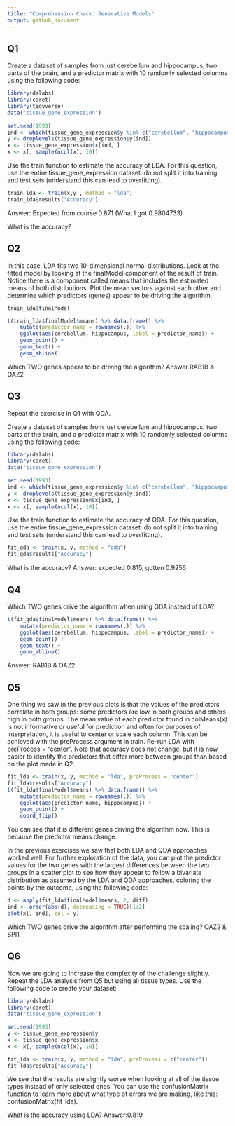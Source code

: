 ```yaml
---
title: "Comprehension Check: Generative Models"
output: github_document
---
```


## Q1
Create a dataset of samples from just cerebellum and hippocampus, two parts of the brain, and a predictor matrix with 10 randomly selected columns using the following code:

```r
library(dslabs)
library(caret)
library(tidyverse)
data("tissue_gene_expression")
      
set.seed(1993)
ind <- which(tissue_gene_expression$y %in% c("cerebellum", "hippocampus"))
y <- droplevels(tissue_gene_expression$y[ind])
x <- tissue_gene_expression$x[ind, ]
x <- x[, sample(ncol(x), 10)]

```

Use the train function to estimate the accuracy of LDA. For this question, use the entire tissue_gene_expression dataset: do not split it into training and test sets (understand this can lead to overfitting).

```r
train_lda <- train(x,y , method = "lda")
train_lda$results["Accuracy"]

```

Answer: Expected from course 0.871 (What I got 0.9804733)

What is the accuracy?


## Q2

In this case, LDA fits two 10-dimensional normal distributions. Look at the fitted model by looking at the finalModel component of the result of train. Notice there is a component called means that includes the estimated means of both distributions. Plot the mean vectors against each other and determine which predictors (genes) appear to be driving the algorithm.

```r
train_lda$finalModel
```

```r
t(train_lda$finalModel$means) %>% data.frame() %>%
	mutate(predictor_name = rownames(.)) %>%
	ggplot(aes(cerebellum, hippocampus, label = predictor_name)) +
	geom_point() +
	geom_text() +
	geom_abline()

```

Which TWO genes appear to be driving the algorithm?
Answer RAB1B & OAZ2


## Q3 
Repeat the exercise in Q1 with QDA.

Create a dataset of samples from just cerebellum and hippocampus, two parts of the brain, and a predictor matrix with 10 randomly selected columns using the following code:
```r
library(dslabs)      
library(caret)
data("tissue_gene_expression")
      
set.seed(1993)
ind <- which(tissue_gene_expression$y %in% c("cerebellum", "hippocampus"))
y <- droplevels(tissue_gene_expression$y[ind])
x <- tissue_gene_expression$x[ind, ]
x <- x[, sample(ncol(x), 10)]

```

Use the train function to estimate the accuracy of QDA. For this question, use the entire tissue_gene_expression dataset: do not split it into training and test sets (understand this can lead to overfitting).

```r
fit_qda <- train(x, y, method = "qda")
fit_qda$results["Accuracy"]
```

What is the accuracy?
Answer: expected 0.815, gotten 0.9256


## Q4
Which TWO genes drive the algorithm when using QDA instead of LDA?
```r
t(fit_qda$finalModel$means) %>% data.frame() %>%
	mutate(predictor_name = rownames(.)) %>%
	ggplot(aes(cerebellum, hippocampus, label = predictor_name)) +
	geom_point() +
	geom_text() +
	geom_abline()
```


Answer: 
RAB1B & OAZ2


## Q5
One thing we saw in the previous plots is that the values of the predictors correlate in both groups: some predictors are low in both groups and others high in both groups. The mean value of each predictor found in colMeans(x) is not informative or useful for prediction and often for purposes of interpretation, it is useful to center or scale each column. This can be achieved with the preProcess argument in train. Re-run LDA with preProcess = "center". Note that accuracy does not change, but it is now easier to identify the predictors that differ more between groups than based on the plot made in Q2.


```r
fit_lda <- train(x, y, method = "lda", preProcess = "center")
fit_lda$results["Accuracy"]
t(fit_lda$finalModel$means) %>% data.frame() %>%
	mutate(predictor_name = rownames(.)) %>%
	ggplot(aes(predictor_name, hippocampus)) +
	geom_point() +
	coord_flip()
```

You can see that it is different genes driving the algorithm now. This is because the predictor means change.

In the previous exercises we saw that both LDA and QDA approaches worked well. For further exploration of the data, you can plot the predictor values for the two genes with the largest differences between the two groups in a scatter plot to see how they appear to follow a bivariate distribution as assumed by the LDA and QDA approaches, coloring the points by the outcome, using the following code:

```r
d <- apply(fit_lda$finalModel$means, 2, diff)
ind <- order(abs(d), decreasing = TRUE)[1:2]
plot(x[, ind], col = y)
```


Which TWO genes drive the algorithm after performing the scaling?
OAZ2 & SPI1

## Q6
Now we are going to increase the complexity of the challenge slightly. Repeat the LDA analysis from Q5 but using all tissue types. Use the following code to create your dataset:


```r
library(dslabs)      
library(caret)
data("tissue_gene_expression")
           
set.seed(1993)
y <- tissue_gene_expression$y
x <- tissue_gene_expression$x
x <- x[, sample(ncol(x), 10)]
```


```r
fit_lda <- train(x, y, method = "lda", preProcess = c("center"))
fit_lda$results["Accuracy"]
```

We see that the results are slightly worse when looking at all of the tissue types instead of only selected ones. You can use the confusionMatrix function to learn more about what type of errors we are making, like this: confusionMatrix(fit_lda).

What is the accuracy using LDA?
Answer:0.819 
